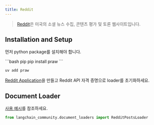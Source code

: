 ```yaml
---
title: Reddit
---
```


>[Reddit](https://www.reddit.com)은 미국의 소셜 뉴스 수집, 콘텐츠 평가 및 토론 웹사이트입니다.

## Installation and Setup

먼저 python package를 설치해야 합니다.

<CodeGroup>
```bash pip
pip install praw
```

```bash uv
uv add praw
```
</CodeGroup>

[Reddit Application](https://www.reddit.com/prefs/apps/)을 만들고 Reddit API 자격 증명으로 loader를 초기화하세요.

## Document Loader

[사용 예시](/oss/integrations/document_loaders/reddit)를 참조하세요.


```python
from langchain_community.document_loaders import RedditPostsLoader
```